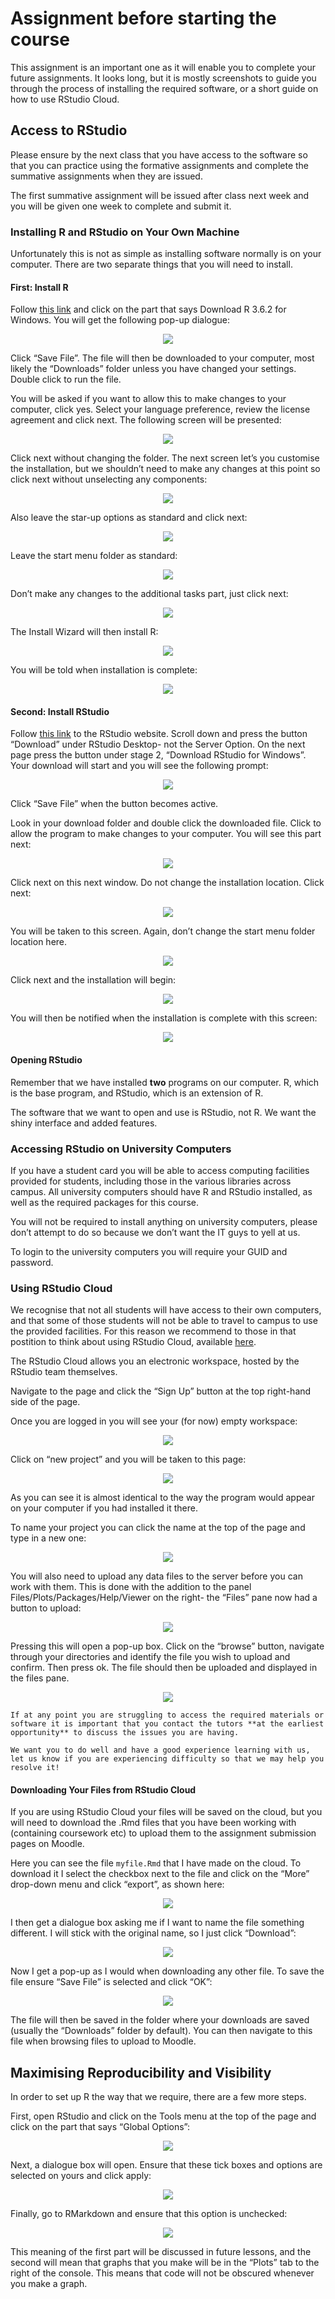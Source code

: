 # Assignment before starting the course {-#before}

This assignment is an important one as it will enable you to complete your future assignments. It looks long, but it is mostly screenshots to guide you through the process of installing the required software, or a short guide on how to use RStudio Cloud.

## Access to RStudio {#accessing}

Please ensure by the next class that you have access to the software so that you can practice using the formative assignments and complete the summative assignments when they are issued.

The first summative assignment will be issued after class next week and you will be given one week to complete and submit it. 

### Installing R and RStudio on Your Own Machine {#install}

Unfortunately this is not as simple as installing software normally is on your computer. There are two separate things that you will need to install.

#### First: Install R

Follow <a href="https://www.stats.bris.ac.uk/R/">this link</a> and click on the part that says Download R 3.6.2 for Windows. You will get the following pop-up dialogue:

<center><img src="images/download_prompt_R.png"></center>

Click "Save File". The file will then be downloaded to your computer, most likely the "Downloads" folder unless you have changed your settings. Double click to run the file.

You will be asked if you want to allow this to make changes to your computer, click yes. Select your language preference, review the license agreement and click next. The following screen will be presented:

<center><img src="images/install_wiz_1.png"></center>

Click next without changing the folder. The next screen let's you customise the installation, but we shouldn't need to make any changes at this point so click next without unselecting any components:

<center><img src="images/install_wiz_2.png"></center>

Also leave the star-up options as standard and click next:

<center><img src="images/install_wiz_3.png"></center>

Leave the start menu folder as standard:

<center><img src="images/install_wiz_4.png"></center>

Don't make any changes to the additional tasks part, just click next:

<center><img src="images/install_wiz_5.png"></center>

The Install Wizard will then install R:

<center><img src="images/install_wiz_6.png"></center>

You will be told when installation is complete:

<center><img src="images/install_wiz_7.png"></center>

#### Second: Install RStudio

Follow <a href="https://rstudio.com/products/rstudio/download/">this link</a> to the RStudio website. Scroll down and press the button "Download" under RStudio Desktop- not the Server Option. On the next page press the button under stage 2, "Download RStudio for Windows". Your download will start and you will see the following prompt:

<center><img src="images/download_prompt_Rstudio.png"></center>

Click "Save File" when the button becomes active.

Look in your download folder and double click the downloaded file. Click to allow the program to make changes to your computer. You will see this part next:

<center><img src="images/install_wiz_studio_1.png"></center>

Click next on this next window. Do not change the installation location. Click next:

<center><img src="images/install_wiz_studio_2.png"></center>

You will be taken to this screen. Again, don't change the start menu folder location here. 

<center><img src="images/install_wiz_studio_3.png"></center>

Click next and the installation will begin:

<center><img src="images/install_wiz_studio_4.png"></center>

You will then be notified when the installation is complete with this screen:

<center><img src="images/install_wiz_studio_5.png"></center>

#### Opening RStudio

Remember that we have installed **two** programs on our computer. R, which is the base program, and RStudio, which is an extension of R.

The software that we want to open and use is RStudio, not R. We want the shiny interface and added features.

### Accessing RStudio on University Computers

If you have a student card you will be able to access computing facilities provided for students, including those in the various libraries across campus. All university computers should have R and RStudio installed, as well as the required packages for this course. 

You will not be required to install anything on university computers, please don't attempt to do so because we don't want the IT guys to yell at us.

To login to the university computers you will require your GUID and password.

### Using RStudio Cloud

We recognise that not all students will have access to their own computers, and that some of those students will not be able to travel to campus to use the provided facilities. For this reason we recommend to those in that postition to think about using RStudio Cloud, available [here](https://rstudio.cloud/). 

The RStudio Cloud allows you an electronic workspace, hosted by the RStudio team themselves.

Navigate to the page and click the "Sign Up" button at the top right-hand side of the page. 

Once you are logged in you will see your (for now) empty workspace:

<center><img src="images/rstudio_cloud.png"></center>

Click on "new project" and you will be taken to this page:

<center><img src="images/rstudio_cloud_new.png"></center>

As you can see it is almost identical to the way the program would appear on your computer if you had installed it there.

To name your project you can click the name at the top of the page and type in a new one:

<center><img src="images/rstudio_cloud_nameproj.png"></center>

You will also need to upload any data files to the server before you can work with them. This is done with the 
addition to the panel Files/Plots/Packages/Help/Viewer on the right- the "Files" pane now had a button to upload:

<center><img src="images/rstudio_cloud_upload1.png"></center>

Pressing this will open a pop-up box. Click on the "browse" button, navigate through your directories and identify the file you wish to upload and confirm. Then press ok. The file should then be uploaded and displayed in the files pane.

<center><img src="images/rstudio_cloud_upload2.png"></center>

```block
If at any point you are struggling to access the required materials or software it is important that you contact the tutors **at the earliest opportunity** to discuss the issues you are having. 

We want you to do well and have a good experience learning with us, let us know if you are experiencing difficulty so that we may help you resolve it!
```

#### Downloading Your Files from RStudio Cloud

If you are using RStudio Cloud your files will be saved on the cloud, but you will need to download the .Rmd files that you have been working with (containing coursework etc) to upload them to the assignment submission pages on Moodle. 

Here you can see the file `myfile.Rmd` that I have made on the cloud. To download it I select the checkbox next to the file and click on the "More" drop-down menu and click "export", as shown here:

<center><img src="images/rstudio_cloud_download1.png"></center>

I then get a dialogue box asking me if I want to name the file something different. I will stick with the original name, so I just click "Download":

<center><img src="images/rstudio_cloud_download2.png"></center>

Now I get a pop-up as I would when downloading any other file. To save the file ensure "Save File" is selected and click "OK":

<center><img src="images/rstudio_cloud_download3.png"></center>

The file will then be saved in the folder where your downloads are saved (usually the "Downloads" folder by default). You can then navigate to this file when browsing files to upload to Moodle.

## Maximising Reproducibility and Visibility

In order to set up R the way that we require, there are a few more steps. 

First, open RStudio and click on the Tools menu at the top of the page and click on the part that says "Global Options":

<center><img src="images/tools.png"></center>

Next, a dialogue box will open. Ensure that these tick boxes and options are selected on yours and click apply:

<center><img src="images/options.png"></center>

Finally, go to RMarkdown and ensure that this option is unchecked:

<center><img src="images/inline.png"></center>

This meaning of the first part will be discussed in future lessons, and the second will mean that graphs that you make will be in the "Plots" tab to the right of the console. This means that code will not be obscured whenever you make a graph.

